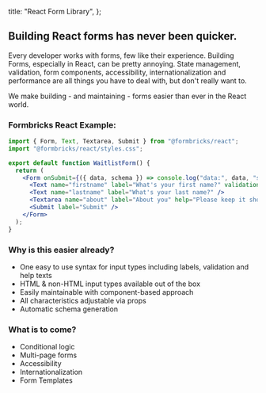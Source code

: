 
  title: "React Form Library",
};

## Building React forms has never been quicker.

Every developer works with forms, few like their experience. Building Forms, especially in React, can be pretty annoying. State management, validation, form components, accessibility, internationalization and performance are all things you have to deal with, but don't really want to.

We make building - and maintaining - forms easier than ever in the React world.

### Formbricks React Example:

```jsx
import { Form, Text, Textarea, Submit } from "@formbricks/react";
import "@formbricks/react/styles.css";

export default function WaitlistForm() {
  return (
    <Form onSubmit={({ data, schema }) => console.log("data:", data, "schema:", schema)}>
      <Text name="firstname" label="What's your first name?" validation="required" />
      <Text name="lastname" label="What's your last name?" />
      <Textarea name="about" label="About you" help="Please keep it short" />
      <Submit label="Submit" />
    </Form>
  );
}
```

### Why is this easier already?

- One easy to use syntax for input types including labels, validation and help texts
- HTML & non-HTML input types available out of the box
- Easily maintainable with component-based approach
- All characteristics adjustable via props
- Automatic schema generation

### What is to come?

- Conditional logic
- Multi-page forms
- Accessibility
- Internationalization
- Form Templates

